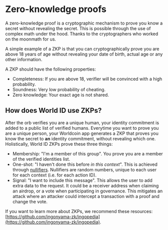 
# Zero-knowledge proofs

A zero-knowledge proof is a cryptographic mechanism to prove you know a secret without revealing the secret. This is possible through the use of complex math under the hood. Thanks to the cryptographers who worked on the moonmath for us.

A simple example of a ZKP is that you can cryptographically prove you are above 18 years of age without revealing your date of birth, actual age or any other information.

A ZKP should have the following properties:

- Completeness: If you are above 18, verifier will be convinced with a high probability.
- Soundness: Very low probability of cheating.
- Zero knowledge: Your exact age is not shared.

## How does World ID use ZKPs?

After the orb verifies you are a unique human, your identity commitment is added to a public list of verified humans. Everytime you want to prove you are a unique person, your Worldcoin app generates a ZKP that proves you know the secret to **an** identity commitment, without revealing which one. Holistically, World ID ZKPs prove these three things:

- Membership: "I'm a member of this group". You prove you are a member of the verified identities list.
- One-shot: "I haven't done this before _in this context_". This is achieved through [nullifiers](/about/glossary#nullifier-hash). Nullifiers are random numbers, unique to each user for each context (i.e. for each action ID).
- Signal: "I want to include this message". This allows the user to add extra data to the request. It could be a receiver address when claiming an airdrop, or a vote when participating in governance. This mitigates an attack where an attacker could intercept a transaction with a proof and change the vote.

If you want to learn more about ZKPs, we recommend these resources: [https://github.com/ingonyama-zk/ingopedia](https://github.com/ingonyama-zk/ingopedia).
